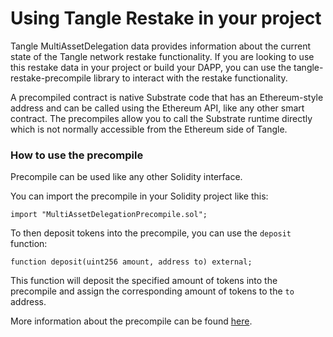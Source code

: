 # Using Tangle Restake in your project

Tangle MultiAssetDelegation data provides information about the current state of the Tangle network restake functionality. 
If you are looking to use this restake data in your project or build your DAPP, you can use the tangle-restake-precompile library to interact with the restake functionality.

A precompiled contract is native Substrate code that has an Ethereum-style address and can be called using the Ethereum API, like any other smart contract. 
The precompiles allow you to call the Substrate runtime directly which is not normally accessible from the Ethereum side of Tangle.

### How to use the precompile

Precompile can be used like any other Solidity interface.

You can import the precompile in your Solidity project like this:

```solidity
import "MultiAssetDelegationPrecompile.sol";
```

To then deposit tokens into the precompile, you can use the `deposit` function:

```solidity
function deposit(uint256 amount, address to) external;
```

This function will deposit the specified amount of tokens into the precompile and assign the corresponding amount of tokens to the `to` address.

More information about the precompile can be found [here](./restake_precompile.mdx).
